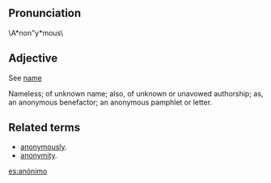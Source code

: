 == Pronunciation ==
\A*non"y*mous\
==Adjective==
See [[name]]

Nameless; of unknown name; also, of unknown or unavowed
authorship; as, an anonymous benefactor; an anonymous
pamphlet or letter.

==Related terms==
*[[anonymously]].
*[[anonymity]].

[[es:anónimo]]